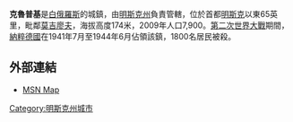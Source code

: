 '''克魯普基'''是[[白俄羅斯|白俄羅斯]]的城鎮，由[[明斯克州|明斯克州]]負責管轄，位於首都[[明斯克|明斯克]]以東65英里，毗鄰[[莫吉廖夫|莫吉廖夫]]，海拔高度174米，2009年人口7,900。[[第二次世界大戰|第二次世界大戰]]期間，[[納粹德國|納粹德國]]在1941年7月至1944年6月佔領該鎮，1800名居民被殺。

==外部連結==
* [http://maps.msn.com/%28esf4qufeoqepda45kzz0xuyb%29/map.aspx?lats1=54.316667&lons1=29.133333&alts1=14&regn1=2 MSN Map]{{Dead link|date=2019年11月 |bot=InternetArchiveBot |fix-attempted=yes }}

{{Minsk Voblast}}
{{Belarus-geo-stub}}
[[Category:明斯克州城市|Category:明斯克州城市]]
